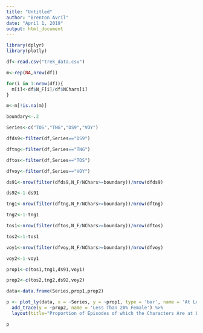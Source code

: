 ```yaml
---
title: "Untitled"
author: "Brenton Avril"
date: "April 1, 2019"
output: html_document
---
```



```r
library(dplyr)
library(plotly)

df<-read.csv("trek_data.csv")

m<-rep(NA,nrow(df))

for(i in 1:nrow(df)){
  m[i]<-df$N_F[i]/df$NChars[i]
}

m<-m[!is.na(m)]

boundary<-.2

Series<-c("TOS","TNG","DS9","VOY")

dfds9<-filter(df,Series=="DS9")

dftng<-filter(df,Series=="TNG")

dftos<-filter(df,Series=="TOS")

dfvoy<-filter(df,Series=="VOY")

ds91<-nrow(filter(dfds9,N_F/NChars>=boundary))/nrow(dfds9)

ds92<-1-ds91

tng1<-nrow(filter(dftng,N_F/NChars>=boundary))/nrow(dftng)

tng2<-1-tng1

tos1<-nrow(filter(dftos,N_F/NChars>=boundary))/nrow(dftos)

tos2<-1-tos1

voy1<-nrow(filter(dfvoy,N_F/NChars>=boundary))/nrow(dfvoy)

voy2<-1-voy1

prop1<-c(tos1,tng1,ds91,voy1)

prop2<-c(tos2,tng2,ds92,voy2)

data<-data.frame(Series,prop1,prop2)

p <- plot_ly(data, x = ~Series, y = ~prop1, type = 'bar', name = 'At Least 20% Female') %>%
  add_trace(y = ~prop2, name = 'Less Than 20% Female') %>%
  layout(title="Proportion of Episodes of which the Characters Are at Least 20% Female, by Series",yaxis = list(title = 'Proportion of Episodes'), barmode = 'group')

p

```